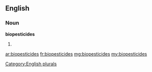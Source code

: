 ==English==

===Noun===
'''biopesticides'''

# {{plural of|[[biopesticide]]}}

[[Category:English plurals]]

[[ar:biopesticides]]
[[fr:biopesticides]]
[[mg:biopesticides]]
[[my:biopesticides]]